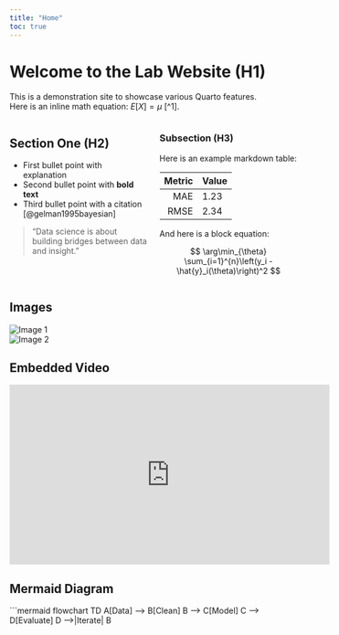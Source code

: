 ```yaml
---
title: "Home"
toc: true
---
```


# Welcome to the Lab Website (H1)

This is a demonstration site to showcase various Quarto features.  
Here is an inline math equation: $E[X] = \mu$ [^1].

::: columns
::: column
## Section One (H2)

- First bullet point with explanation  
- Second bullet point with **bold text**  
- Third bullet point with a citation [@gelman1995bayesian]

> “Data science is about building bridges between data and insight.”

:::
::: column
### Subsection (H3)

Here is an example markdown table:

| Metric | Value |
|-------:|:------|
| MAE    | 1.23  |
| RMSE   | 2.34  |

And here is a block equation:

$$
\arg\min_{\theta} \sum_{i=1}^{n}\left(y_i - \hat{y}_i(\theta)\right)^2
$$

:::
:::

## Images

![Image 1](images/example-1.png){fig-alt="Example Image 1"}  
![Image 2](images/example-2.png){fig-alt="Example Image 2"}

## Embedded Video

<iframe width="560" height="315" src="https://www.youtube.com/embed/2lAe1cqCOXo" frameborder="0" allowfullscreen></iframe>

## Mermaid Diagram

```mermaid
flowchart TD
  A[Data] --> B[Clean]
  B --> C[Model]
  C --> D[Evaluate]
  D -->|Iterate| B
